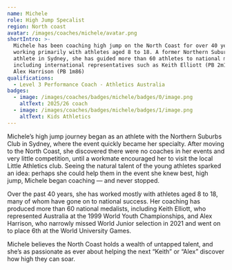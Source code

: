 ```yaml
---
name: Michele
role: High Jump Specalist
region: North coast
avatar: /images/coaches/michele/avatar.png
shortIntro: >-
  Michele has been coaching high jump on the North Coast for over 40 years,
  working primarily with athletes aged 8 to 18. A former Northern Suburbs Club
  athlete in Sydney, she has guided more than 60 athletes to national medals,
  including international representatives such as Keith Elliott (PB 2m10) and
  Alex Harrison (PB 1m86)
qualifications:
  - Level 3 Performance Coach - Athletics Australia
badges:
  - image: /images/coaches/badges/michele/badges/0/image.png
    altText: 2025/26 coach
  - image: /images/coaches/badges/michele/badges/1/image.png
    altText: Kids Athletics
---
```

Michele’s high jump journey began as an athlete with the Northern Suburbs Club in Sydney, where the event quickly became her specialty. After moving to the North Coast, she discovered there were no coaches in her events and very little competition, until a workmate encouraged her to visit the local Little Athletics club. Seeing the natural talent of the young athletes sparked an idea: perhaps she could help them in the event she knew best, high jump, Michele began coaching — and never stopped.

Over the past 40 years, she has worked mostly with athletes aged 8 to 18, many of whom have gone on to national success. Her coaching has produced more than 60 national medalists, including Keith Elliott, who represented Australia at the 1999 World Youth Championships, and Alex Harrison, who narrowly missed World Junior selection in 2021 and went on to place 6th at the World University Games.

Michele believes the North Coast holds a wealth of untapped talent, and she’s as passionate as ever about helping the next “Keith” or “Alex” discover how high they can soar.
